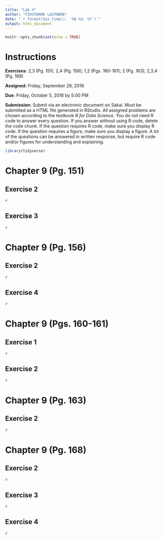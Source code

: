 ```yaml
---
title: "Lab 4"
author: "FIRSTNAME LASTNAME"
date: "`r format(Sys.time(), '%B %d, %Y')`"
output: html_document
---
```


```r
knitr::opts_chunk$set(echo = TRUE)
```

# Instructions

**Exercises:**  2,3 (Pg. 151); 2,4 (Pg. 156); 1,2 (Pgs. 160-161); 2 (Pg. 163); 2,3,4 (Pg. 168)

**Assigned:** Friday, September 28, 2018

**Due:** Friday, October 5, 2018 by 5:00 PM

**Submission:** Submit via an electronic document on Sakai. Must be submitted as a HTML file generated in RStudio. All assigned problems are chosen according to the textbook *R for Data Science*. You do not need R code to answer every question. If you answer without using R code, delete the code chunk. If the question requires R code, make sure you display R code. If the question requires a figure, make sure you display a figure. A lot of the questions can be answered in written response, but require R code and/or figures for understanding and explaining.

```r
library(tidyverse)
```

# Chapter 9 (Pg. 151)

##  Exercise 2
```r
#
```

##  Exercise 3
```r
#
```

# Chapter 9 (Pg. 156)

##  Exercise 2
```r
#
```

##  Exercise 4
```r
#
```

# Chapter 9 (Pgs. 160-161)

##  Exercise 1
```r
#
```

##  Exercise 2
```r
#
```

# Chapter 9 (Pg. 163)

##  Exercise 2
```r
#
```

# Chapter 9 (Pg. 168)

##  Exercise 2
```r
#
```

##  Exercise 3
```r
#
```

##  Exercise 4
```r
#
```
